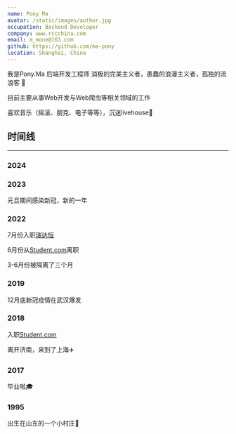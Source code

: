 ```yaml
---
name: Pony Ma
avatar: /static/images/author.jpg
occupation: Backend Developer
company: www.rccchina.com
email: m_mone@163.com
github: https://github.com/ma-pony
location: Shanghai, China
---
```


我是Pony.Ma
后端开发工程师
消极的完美主义者，愚蠢的浪漫主义者，孤独的流浪客 🚀

目前主要从事Web开发与Web爬虫等相关领域的工作

喜欢音乐（摇滚、朋克、电子等等），沉迷livehouse🎸



## 时间线
---
### 2024



### 2023
元旦期间感染新冠，新的一年

### 2022

7月份入职[瑞达恒](http://www.rccchina.com)

6月份从[Student.com](http://www.student.com)离职

3-6月份被隔离了三个月

### 2019
12月底新冠疫情在武汉爆发

### 2018
入职[Student.com](http://www.student.com)

离开济南，来到了上海✈️


### 2017
毕业啦🎓


### 1995
出生在山东的一个小村庄🍼



